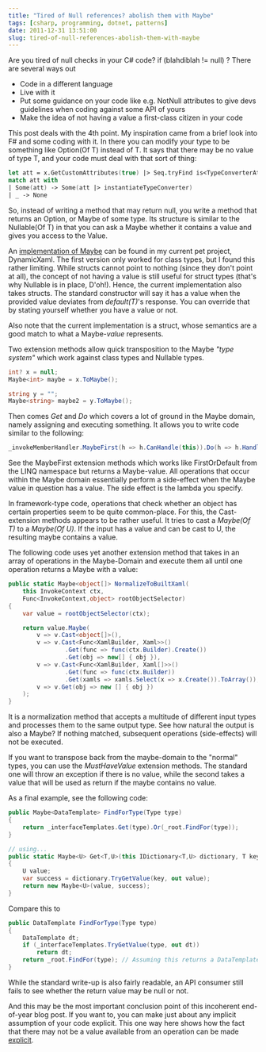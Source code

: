 ```yaml
---
title: "Tired of Null references? abolish them with Maybe"
tags: [csharp, programming, dotnet, patterns]
date: 2011-12-31 13:51:00
slug: tired-of-null-references-abolish-them-with-maybe
---
```


Are you tired of null checks in your C# code? if (blahdiblah != null) ?
There are several ways out

* Code in a different language
* Live with it
* Put some guidance on your code like e.g. NotNull attributes to give devs guidelines when coding against some API of yours
* Make the idea of not having a value a first-class citizen in your code

This post deals with the 4th point. My inspiration came from a brief look into F# and some coding with it. In there you can modify your type to be something like Option(Of T) instead of T. It says that there may be no value of type T, and your code must deal with that sort of thing:

```fsharp
let att = x.GetCustomAttributes(true) |> Seq.tryFind is<TypeConverterAttribute>
match att with
| Some(att) -> Some(att |> instantiateTypeConverter)
| _ -> None
```


So, instead of writing a method that may return null, you write a method that returns an Option, or Maybe of some type. Its structure is similar to the Nullable(Of T) in that you can ask a Maybe whether it contains a value and gives you access to the Value.

An [implementation of Maybe][1] can be found in my current pet project, DynamicXaml. The first version only worked for class types, but I found this rather limiting. While structs cannot point to nothing (since they don't point at all), the concept of not having a value is still useful for struct types (that's why Nullable is in place, D'oh!). Hence, the current implementation also takes structs. The standard constructor will say it has a value when the provided value deviates from _default(T)_'s response. You can override that by stating yourself whether you have a value or not.

Also note that the current implementation is a struct, whose semantics are a good match to what a Maybe-_value_ represents.

Two extension methods allow quick transposition to the Maybe _"type system"_ which work against class types and Nullable types.

```csharp
int? x = null;
Maybe<int> maybe = x.ToMaybe();

string y = "";
Maybe<string> maybe2 = y.ToMaybe();
```

Then comes _Get_ and _Do_ which covers a lot of ground in the Maybe domain, namely assigning and executing something. It allows you to write code similar to the following:

```csharp
_invokeMemberHandler.MaybeFirst(h => h.CanHandle(this)).Do(h => h.Handle(this));
```

See the MaybeFirst extension methods which works like FirstOrDefault from the LINQ namespace but returns a Maybe-value. All operations that occur within the Maybe domain essentially perform a side-effect when the Maybe value in question has a value. The side effect is the lambda you specify.

In framework-type code, operations that check whether an object has certain properties seem to be quite common-place. For this, the Cast-extension methods appears to be rather useful. It tries to cast a _Maybe(Of T)_ to a _Maybe(Of U)_. If the input has a value and can be cast to U, the resulting maybe contains a value.

The following code uses yet another extension method that takes in an array of operations in the Maybe-Domain and execute them all until one operation returns a Maybe with a value:

```csharp
public static Maybe<object[]> NormalizeToBuiltXaml(
    this InvokeContext ctx, 
    Func<InvokeContext,object> rootObjectSelector)
{
    var value = rootObjectSelector(ctx);

    return value.Maybe(
        v => v.Cast<object[]>(),
        v => v.Cast<Func<XamlBuilder, Xaml>>()
                .Get(func => func(ctx.Builder).Create())
                .Get(obj => new[] { obj }),
        v => v.Cast<Func<XamlBuilder, Xaml[]>>()
                .Get(func => func(ctx.Builder))
                .Get(xamls => xamls.Select(x => x.Create()).ToArray()),
        v => v.Get(obj => new [] { obj })
    );
}
```

It is a normalization method that accepts a multitude of different input types and processes them to the same output type. See how natural the output is also a Maybe? If nothing matched, subsequent operations (side-effects) will not be executed.

If you want to transpose back from the maybe-domain to the "normal" types, you can use the _MustHaveValue_ extension methods. The standard one will throw an exception if there is no value, while the second takes a value that will be used as return if the maybe contains no value.

As a final example, see the following code:

```csharp
public Maybe<DataTemplate> FindForType(Type type)
{
    return _interfaceTemplates.Get(type).Or(_root.FindFor(type));
}

// using...
public static Maybe<U> Get<T,U>(this IDictionary<T,U> dictionary, T key)
{
    U value;
    var success = dictionary.TryGetValue(key, out value);
    return new Maybe<U>(value, success);
}
```

Compare this to

```csharp
public DataTemplate FindForType(Type type)
{
    DataTemplate dt;
    if (_interfaceTemplates.TryGetValue(type, out dt))
        return dt;
    return _root.FindFor(type); // Assuming this returns a DataTemplate
}
```

While the standard write-up is also fairly readable, an API consumer still fails to see whether the return value may be null or not. 

And this may be the most important conclusion point of this incoherent end-of-year blog post. If you want to, you can make just about any implicit assumption of your code explicit. This one way here shows how the fact that there may not be a value available from an operation can be made <u>explicit</u>.



  [1]: https://github.com/flq/XamlTags/blob/master/DynamicXaml/Extensions/Maybe.cs